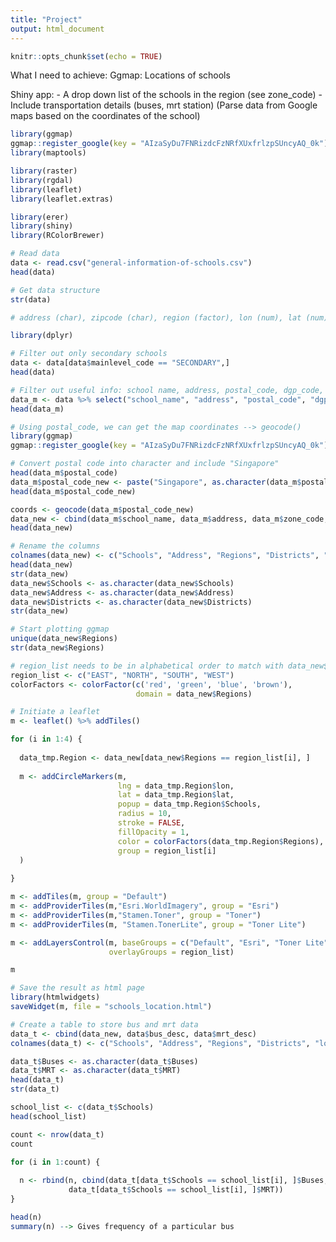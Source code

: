 ---
title: "Project"
output: html_document
---

```{r setup, include=FALSE}
knitr::opts_chunk$set(echo = TRUE)
```

What I need to achieve:
Ggmap: Locations of schools 

Shiny app: 
- A drop down list of the schools in the region (see zone_code)
- Include transportation details (buses, mrt station)
  (Parse data from Google maps based on the coordinates of the school)

```{r}
library(ggmap)
ggmap::register_google(key = "AIzaSyDu7FNRizdcFzNRfXUxfrlzpSUncyAQ_0k")
library(maptools)

library(raster)
library(rgdal)
library(leaflet)
library(leaflet.extras)

library(erer)
library(shiny)
library(RColorBrewer)
```


```{r}
# Read data
data <- read.csv("general-information-of-schools.csv")
head(data)

# Get data structure
str(data)

# address (char), zipcode (char), region (factor), lon (num), lat (num)

```

```{r}
library(dplyr)

# Filter out only secondary schools
data <- data[data$mainlevel_code == "SECONDARY",]
head(data)

# Filter out useful info: school name, address, postal_code, dgp_code, zone_code
data_m <- data %>% select("school_name", "address", "postal_code", "dgp_code", "zone_code")
head(data_m)

# Using postal_code, we can get the map coordinates --> geocode()
library(ggmap)
ggmap::register_google(key = "AIzaSyDu7FNRizdcFzNRfXUxfrlzpSUncyAQ_0k")

# Convert postal code into character and include "Singapore" 
head(data_m$postal_code)
data_m$postal_code_new <- paste("Singapore", as.character(data_m$postal_code))
head(data_m$postal_code_new)

coords <- geocode(data_m$postal_code_new)
data_new <- cbind(data_m$school_name, data_m$address, data_m$zone_code, data_m$dgp_code, coords)
head(data_new)

# Rename the columns
colnames(data_new) <- c("Schools", "Address", "Regions", "Districts", "lon", "lat")
head(data_new)
str(data_new)
data_new$Schools <- as.character(data_new$Schools)
data_new$Address <- as.character(data_new$Address)
data_new$Districts <- as.character(data_new$Districts)
str(data_new)

# Start plotting ggmap
unique(data_new$Regions)
str(data_new$Regions)

# region_list needs to be in alphabetical order to match with data_new$Regions
region_list <- c("EAST", "NORTH", "SOUTH", "WEST")
colorFactors <- colorFactor(c('red', 'green', 'blue', 'brown'),
                            domain = data_new$Regions)

# Initiate a leaflet
m <- leaflet() %>% addTiles()

for (i in 1:4) {
  
  data_tmp.Region <- data_new[data_new$Regions == region_list[i], ]
  
  m <- addCircleMarkers(m, 
                        lng = data_tmp.Region$lon, 
                        lat = data_tmp.Region$lat, 
                        popup = data_tmp.Region$Schools, 
                        radius = 10, 
                        stroke = FALSE, 
                        fillOpacity = 1, 
                        color = colorFactors(data_tmp.Region$Regions),
                        group = region_list[i]
  )
  
}

m <- addTiles(m, group = "Default")
m <- addProviderTiles(m,"Esri.WorldImagery", group = "Esri")
m <- addProviderTiles(m,"Stamen.Toner", group = "Toner")
m <- addProviderTiles(m, "Stamen.TonerLite", group = "Toner Lite")

m <- addLayersControl(m, baseGroups = c("Default", "Esri", "Toner Lite","Toner"),
                      overlayGroups = region_list)

m

# Save the result as html page
library(htmlwidgets)
saveWidget(m, file = "schools_location.html")

```

```{r}
# Create a table to store bus and mrt data
data_t <- cbind(data_new, data$bus_desc, data$mrt_desc)
colnames(data_t) <- c("Schools", "Address", "Regions", "Districts", "lon", "lat", "Buses", "MRT")

data_t$Buses <- as.character(data_t$Buses)
data_t$MRT <- as.character(data_t$MRT)
head(data_t)
str(data_t)

school_list <- c(data_t$Schools)
head(school_list)

count <- nrow(data_t)
count

for (i in 1:count) {
  
  n <- rbind(n, cbind(data_t[data_t$Schools == school_list[i], ]$Buses, 
             data_t[data_t$Schools == school_list[i], ]$MRT))
}

head(n)
summary(n) --> Gives frequency of a particular bus

```